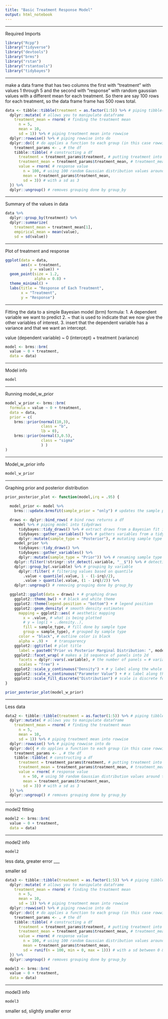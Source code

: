 ```yaml
---
title: "Basic Treatment Response Model"
output: html_notebook
---
```


___
Required Imports
```r
library("Rcpp")
library("tidyverse")
library("devtools")
library("brms")
library("rstan")
library("rstantools")
library("tidybayes")
```


___
make a data frame that has two columns the first with “treatment” with values 
1 through 5 and the second with “response” with random gaussian values with a different mean for each treatment. So there are say 100 rows for each treatment, so the data frame frame has 500 rows total.

```r
data <- tibble::tibble(treatment = as.factor(1:5)) %>% # piping tibble(treatment) into mutate. tibble constructs a df
  dplyr::mutate( # allows you to manipulate dataframe
    treatment_mean = rnorm( # finding the treatment mean
      n = 5,
      mean = 10,
      sd = 1)) %>% # piping treatment mean into rowwise
  dplyr::rowwise() %>% # piping rowwise into do 
  dplyr::do({ # do applies a function to each group (in this case rowwise)
    treatment_params <- . # the df
    tibble::tibble( # constructing a df
      treatment = treatment_params$treatment, # putting treatment into the df
      treatment_mean = treatment_params$treatment_mean, # treatment_mean into the df
      value = rnorm( # response value
        n = 100, # using 100 random Gaussian distribution values around the mean
        mean = treatment_params$treatment_mean,
        sd = 3)) # with a sd as 3
  }) %>%
  dplyr::ungroup() # removes grouping done by group_by 
```

___
Summary of the values in data

```r
data %>%
  dplyr::group_by(treatment) %>%
  dplyr::summarize(
    treatment_mean = treatment_mean[1],
    empirical_mean = mean(value),
    sd = sd(value))
```

___
Plot of treatment and response

```r
ggplot(data = data,
       aes(x = treatment,
           y = value)) +
  geom_point(size = 1.2,
             alpha = 0.8) + 
  theme_minimal() +
  labs(title = "Response of Each Treatment",
       x = "Treatment",
       y = "Response")
```
___
Fitting the data to a simple Bayesian model (brm)
formula: 
1. A dependent variable we want to predict
2. ~ that is used to indicate that we now give the other variables of interest.
3. insert that the dependent variable has a variance and that we want an intercept.

value (dependent variable) ~ 0 (intercept) + treatment (variance)

```r
model <- brms::brm(
  value ~ 0 + treatment,
  data = data)
```
___
Model info
```r
model
```
___
Running model_w_prior

```r
model_w_prior <- brms::brm(
  formula = value ~ 0 + treatment, 
  data = data,
  prior = c(
    brms::prior(normal(10,3), 
                class = "b",
                lb = 0), 
    brms::prior(normal(3,0.5),
                class = "sigma"
                ) )
)
```
___
Model_w_prior info
```r
model_w_prior

```
___
Graphing prior and posterior distribution
```r
prior_posterior_plot <- function(model,irq = .95) {
  
  model_prior <- model %>%
    brms:::update.brmsfit(sample_prior = "only") # updates the sample priors in model

  draws <- dplyr::bind_rows( # bind rows returns a df
    model %>% # piping model into tidydraws
      tidybayes::tidy_draws() %>% # extract draws from a Bayesian fit into a wide format data frame
      tidybayes::gather_variables() %>% # gathers variables from a tidy dataframe of draws from variables into a single column
      dplyr::mutate(sample_type = "Posterior"), # mutating sample type to read posterior
    model_prior %>%
      tidybayes::tidy_draws() %>% 
      tidybayes::gather_variables() %>%
      dplyr::mutate(sample_type = "Prior")) %>% # renaming sample type 
    dplyr::filter(!stringr::str_detect(.variable, "__$")) %>% # detecting a string pattern in a variable
    dplyr::group_by(.variable) %>% # grouping by variable
      dplyr::filter( # filtering values based on quantile
        .value < quantile(.value, 1 - (1-irq)/2),
        .value > quantile(.value, (1 - irq)/2)) %>%
    dplyr::ungroup() # removing grouping done by group_by 

  ggplot2::ggplot(data = draws) + # graphing draws
    ggplot2::theme_bw() + # black and white theme
    ggplot2::theme(legend.position = "bottom") + # legend position
    ggplot2::geom_density( # smooth density estimates
      mapping = ggplot2::aes( # aesthetic mapping 
        x = .value, # what is being plotted
        # y = log(1 + ..density..),
        fill = sample_type, # fill done by sample type
        group = sample_type), # grouped by sample type
      color = "black", # outline color is black 
      alpha = .9) +   # transparency  
    ggplot2::ggtitle( # plot title
      label = paste0("Prior vs Posterior Marginal Distribution: ", model$name, " model")) +
    ggplot2::facet_wrap( # makes a 1d sequence of panels into 2d
      facets = dplyr::vars(.variable), # the number of panels = # variables
      scales = "free") + 
    ggplot2::scale_y_continuous("Density") + # y label along the whole y axis
    ggplot2::scale_x_continuous("Parameter Value") + # x label along the whole x axis
    ggplot2::scale_fill_discrete("Distribution") # scale is discrete for all plots
}
```
```r
prior_posterior_plot(model_w_prior)
```
___
Less data
```r
data2 <- tibble::tibble(treatment = as.factor(1:5)) %>% # piping tibble(treatment) into mutate. tibble constructs a df
  dplyr::mutate( # allows you to manipulate dataframe
    treatment_mean = rnorm( # finding the treatment mean
      n = 5,
      mean = 10,
      sd = 1)) %>% # piping treatment mean into rowwise
  dplyr::rowwise() %>% # piping rowwise into do 
  dplyr::do({ # do applies a function to each group (in this case rowwise)
    treatment_params <- . # the df
    tibble::tibble( # constructing a df
      treatment = treatment_params$treatment, # putting treatment into the df
      treatment_mean = treatment_params$treatment_mean, # treatment_mean into the df
      value = rnorm( # response value
        n = 50, # using 50 random Gaussian distribution values around the mean
        mean = treatment_params$treatment_mean,
        sd = 3)) # with a sd as 3
  }) %>%
  dplyr::ungroup() # removes grouping done by group_by 
```
___
model2 fitting
```r
model2 <- brms::brm(
  value ~ 0 + treatment,
  data = data)
```
___
model2 info
```r
model2
```
less data, greater error
___

smaller sd
```r
data3 <- tibble::tibble(treatment = as.factor(1:5)) %>% # piping tibble(treatment) into mutate. tibble constructs a df
  dplyr::mutate( # allows you to manipulate dataframe
    treatment_mean = rnorm( # finding the treatment mean
      n = 5,
      mean = 10,
      sd = 1)) %>% # piping treatment mean into rowwise
  dplyr::rowwise() %>% # piping rowwise into do 
  dplyr::do({ # do applies a function to each group (in this case rowwise)
    treatment_params <- . # the df
    tibble::tibble( # constructing a df
      treatment = treatment_params$treatment, # putting treatment into the df
      treatment_mean = treatment_params$treatment_mean, # treatment_mean into the df
      value = rnorm( # response value
        n = 100, # using 100 random Gaussian distribution values around the mean
        mean = treatment_params$treatment_mean,
        sd = runif(n = 100, min = 0, max = 1))) # with a sd between 0 & 1 (default)
  }) %>%
  dplyr::ungroup() # removes grouping done by group_by 
```
```r

model3 <- brms::brm(
  value ~ 0 + treatment,
  data = data)

```
___
model3 info
```r
model3
```
smaller sd, slightly smaller error

